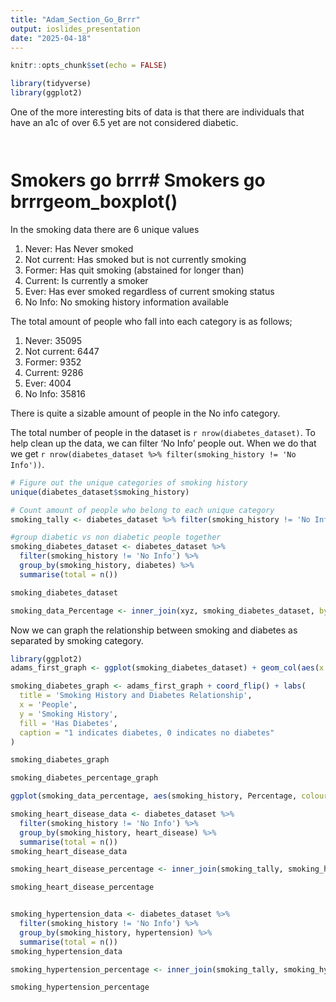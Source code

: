 ```yaml
---
title: "Adam_Section_Go_Brrr"
output: ioslides_presentation
date: "2025-04-18"
---
```


```r
knitr::opts_chunk$set(echo = FALSE)

library(tidyverse)
library(ggplot2)

```

One of the more interesting bits of data is that there are individuals that have an a1c of over 6.5 yet are not considered diabetic.

```r

```


```r

```


# Smokers go brrr# Smokers go brrrgeom_boxplot()

In the smoking data there are 6 unique values

1)  Never: Has Never smoked
2)  Not current: Has smoked but is not currently smoking
3)  Former: Has quit smoking (abstained for longer than)
4)  Current: Is currently a smoker
5)  Ever: Has ever smoked regardless of current smoking status
6)  No Info: No smoking history information available

The total amount of people who fall into each category is as follows;

1)  Never: 35095
2)  Not current: 6447
3)  Former: 9352
4)  Current: 9286
5)  Ever: 4004
6)  No Info: 35816

There is quite a sizable amount of people in the No info category.

The total number of people in the dataset is `r nrow(diabetes_dataset)`. To help clean up the data, we can filter 'No Info' people out. When we do that we get `r nrow(diabetes_dataset %>% filter(smoking_history != 'No Info'))`.

```r

# Figure out the unique categories of smoking history
unique(diabetes_dataset$smoking_history)

# Count amount of people who belong to each unique category
smoking_tally <- diabetes_dataset %>% filter(smoking_history != 'No Info') %>%  group_by(smoking_history) %>% summarise(total_people = n())

#group diabetic vs non diabetic people together
smoking_diabetes_dataset <- diabetes_dataset %>%
  filter(smoking_history != 'No Info') %>%  
  group_by(smoking_history, diabetes) %>%  
  summarise(total = n())

smoking_diabetes_dataset

smoking_data_Percentage <- inner_join(xyz, smoking_diabetes_dataset, by = 'smoking_history') %>% mutate(Percentage = total/total_people *100) %>% select(smoking_history, diabetes, total, Percentage)
```

Now we can graph the relationship between smoking and diabetes as separated by smoking category.

```r
library(ggplot2)
adams_first_graph <- ggplot(smoking_diabetes_dataset) + geom_col(aes(x = smoking_history, y = total, fill = as.factor(diabetes)), position = 'dodge')

smoking_diabetes_graph <- adams_first_graph + coord_flip() + labs(
  title = 'Smoking History and Diabetes Relationship',
  x = 'People',
  y = 'Smoking History',
  fill = 'Has Diabetes',
  caption = "1 indicates diabetes, 0 indicates no diabetes"
)

smoking_diabetes_graph
```
```r
smoking_diabetes_percentage_graph

ggplot(smoking_data_percentage, aes(smoking_history, Percentage, colour = as.factor(diabetes))) + geom_count()
```




```r
smoking_heart_disease_data <- diabetes_dataset %>%
  filter(smoking_history != 'No Info') %>%  
  group_by(smoking_history, heart_disease) %>%  
  summarise(total = n())
smoking_heart_disease_data

smoking_heart_disease_percentage <- inner_join(smoking_tally, smoking_heart_disease_data, by = 'smoking_history') %>% mutate(Percentage = total/total_people *100) %>% select(smoking_history, heart_disease, total, Percentage)

smoking_heart_disease_percentage

```




```r


```




```r
smoking_hypertension_data <- diabetes_dataset %>%
  filter(smoking_history != 'No Info') %>%  
  group_by(smoking_history, hypertension) %>%  
  summarise(total = n())
smoking_hypertension_data

smoking_hypertension_percentage <- inner_join(smoking_tally, smoking_hypertension_data, by = 'smoking_history') %>% mutate(Percentage = total/total_people *100) %>% select(smoking_history, hypertension, total, Percentage)

smoking_hypertension_percentage
```




```r


```


